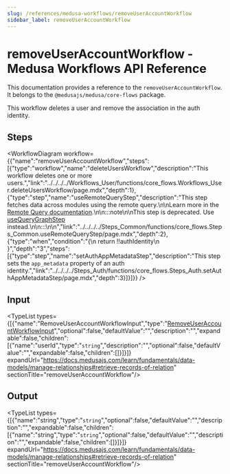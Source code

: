 ```yaml
---
slug: /references/medusa-workflows/removeUserAccountWorkflow
sidebar_label: removeUserAccountWorkflow
---
```



# removeUserAccountWorkflow - Medusa Workflows API Reference

This documentation provides a reference to the `removeUserAccountWorkflow`. It belongs to the `@medusajs/medusa/core-flows` package.

This workflow deletes a user and remove the association in the auth identity.

## Steps

<WorkflowDiagram workflow={{"name":"removeUserAccountWorkflow","steps":[{"type":"workflow","name":"deleteUsersWorkflow","description":"This workflow deletes one or more users.","link":"../../../../Workflows_User/functions/core_flows.Workflows_User.deleteUsersWorkflow/page.mdx","depth":1},{"type":"step","name":"useRemoteQueryStep","description":"This step fetches data across modules using the remote query.\n\nLearn more in the [Remote Query documentation](https://docs.medusajs.com/learn/advanced-development/module-links/query).\n\n:::note\n\nThis step is deprecated. Use [useQueryGraphStep](../../../../functions/core_flows.useQueryGraphStep/page.mdx) instead.\n\n:::\n\n","link":"../../../../Steps_Common/functions/core_flows.Steps_Common.useRemoteQueryStep/page.mdx","depth":2},{"type":"when","condition":"{\n      return !!authIdentity\n    }","depth":"3","steps":[{"type":"step","name":"setAuthAppMetadataStep","description":"This step sets the `app_metadata` property of an auth identity.","link":"../../../../Steps_Auth/functions/core_flows.Steps_Auth.setAuthAppMetadataStep/page.mdx","depth":3}]}]}} />

## Input

<TypeList types={[{"name":"RemoveUserAccountWorkflowInput","type":"[RemoveUserAccountWorkflowInput](../../../../types/core_flows.RemoveUserAccountWorkflowInput/page.mdx)","optional":false,"defaultValue":"","description":"","expandable":false,"children":[{"name":"userId","type":"`string`","description":"","optional":false,"defaultValue":"","expandable":false,"children":[]}]}]} expandUrl="https://docs.medusajs.com/learn/fundamentals/data-models/manage-relationships#retrieve-records-of-relation" sectionTitle="removeUserAccountWorkflow"/>

## Output

<TypeList types={[{"name":"string","type":"`string`","optional":false,"defaultValue":"","description":"","expandable":false,"children":[{"name":"string","type":"`string`","optional":false,"defaultValue":"","description":"","expandable":false,"children":[]}]}]} expandUrl="https://docs.medusajs.com/learn/fundamentals/data-models/manage-relationships#retrieve-records-of-relation" sectionTitle="removeUserAccountWorkflow"/>
